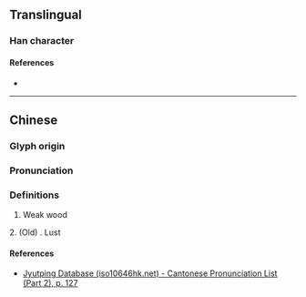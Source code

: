 {{character info}}
==Translingual==

===Han character===
{{Han char|rn=75|rad=木|as=06|sn=10|four=22904|canj=OGD,XOGD|ids=⿱[[任]][[木]]}}

====References====
* {{Han ref|kx=0522.240|dkj=14711|dj=0910.250|hdz=21201.040|uh=6820|ud=26656|bh=D1F4|bd=53748}}

----

==Chinese==
{{zh-forms}}

===Glyph origin===
{{Han etym}}

===Pronunciation===
{{zh-pron
|m=rěn
|c=jam6
|mc=y
|oc=y
|cat=
}}

===Definitions===
{{zh-hanzi}}

# Weak wood
2. (Old) . Lust

====References====
* [http://www.iso10646hk.net/jp/document/download.jsp Jyutping Database (iso10646hk.net) - Cantonese Pronunciation List (Part 2), p. 127]